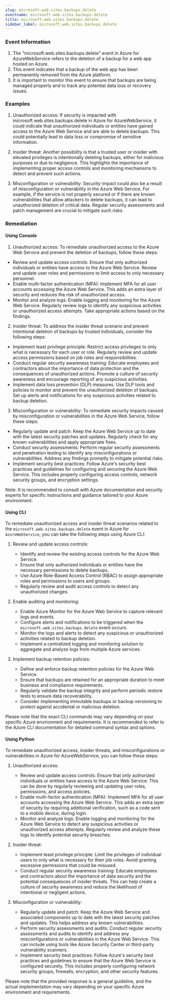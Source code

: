 ```yaml
--- 
slug: microsoft.web.sites.backups.delete
eventname: microsoft.web.sites.backups.delete
title: microsoft.web.sites.backups.delete
sidebar_label: microsoft.web.sites.backups.delete
---
```

                       
### Event Information

1. The "microsoft.web.sites.backups.delete" event in Azure for AzureWebService refers to the deletion of a backup for a web app hosted on Azure.
2. This event indicates that a backup of the web app has been permanently removed from the Azure platform.
3. It is important to monitor this event to ensure that backups are being managed properly and to track any potential data loss or recovery issues.


### Examples

1. Unauthorized access: If security is impacted with microsoft.web.sites.backups.delete in Azure for AzureWebService, it could indicate that unauthorized individuals or entities have gained access to the Azure Web Service and are able to delete backups. This could potentially lead to data loss or compromise of sensitive information.

2. Insider threat: Another possibility is that a trusted user or insider with elevated privileges is intentionally deleting backups, either for malicious purposes or due to negligence. This highlights the importance of implementing proper access controls and monitoring mechanisms to detect and prevent such actions.

3. Misconfiguration or vulnerability: Security impact could also be a result of misconfiguration or vulnerability in the Azure Web Service. For example, if the service is not properly secured or if there are known vulnerabilities that allow attackers to delete backups, it can lead to unauthorized deletion of critical data. Regular security assessments and patch management are crucial to mitigate such risks.

### Remediation

#### Using Console

1. Unauthorized access: To remediate unauthorized access to the Azure Web Service and prevent the deletion of backups, follow these steps:

- Review and update access controls: Ensure that only authorized individuals or entities have access to the Azure Web Service. Review and update user roles and permissions to limit access to only necessary personnel.
- Enable multi-factor authentication (MFA): Implement MFA for all user accounts accessing the Azure Web Service. This adds an extra layer of security and reduces the risk of unauthorized access.
- Monitor and analyze logs: Enable logging and monitoring for the Azure Web Service. Regularly review logs to identify any suspicious activities or unauthorized access attempts. Take appropriate actions based on the findings.

2. Insider threat: To address the insider threat scenario and prevent intentional deletion of backups by trusted individuals, consider the following steps:

- Implement least privilege principle: Restrict access privileges to only what is necessary for each user or role. Regularly review and update access permissions based on job roles and responsibilities.
- Conduct regular security awareness training: Educate employees and contractors about the importance of data protection and the consequences of unauthorized actions. Promote a culture of security awareness and encourage reporting of any suspicious activities.
- Implement data loss prevention (DLP) measures: Use DLP tools and policies to monitor and prevent the unauthorized deletion of backups. Set up alerts and notifications for any suspicious activities related to backup deletion.

3. Misconfiguration or vulnerability: To remediate security impacts caused by misconfiguration or vulnerabilities in the Azure Web Service, follow these steps:

- Regularly update and patch: Keep the Azure Web Service up to date with the latest security patches and updates. Regularly check for any known vulnerabilities and apply appropriate fixes.
- Conduct security assessments: Perform regular security assessments and penetration testing to identify any misconfigurations or vulnerabilities. Address any findings promptly to mitigate potential risks.
- Implement security best practices: Follow Azure's security best practices and guidelines for configuring and securing the Azure Web Service. This includes properly configuring access controls, network security groups, and encryption settings.

Note: It is recommended to consult with Azure documentation and security experts for specific instructions and guidance tailored to your Azure environment.

#### Using CLI

To remediate unauthorized access and insider threat scenarios related to the `microsoft.web.sites.backups.delete` event in Azure for `AzureWebService`, you can take the following steps using Azure CLI:

1. Review and update access controls:
   - Identify and review the existing access controls for the Azure Web Service.
   - Ensure that only authorized individuals or entities have the necessary permissions to delete backups.
   - Use Azure Role-Based Access Control (RBAC) to assign appropriate roles and permissions to users and groups.
   - Regularly review and audit access controls to detect any unauthorized changes.

2. Enable auditing and monitoring:
   - Enable Azure Monitor for the Azure Web Service to capture relevant logs and events.
   - Configure alerts and notifications to be triggered when the `microsoft.web.sites.backups.delete` event occurs.
   - Monitor the logs and alerts to detect any suspicious or unauthorized activities related to backup deletion.
   - Implement a centralized logging and monitoring solution to aggregate and analyze logs from multiple Azure services.

3. Implement backup retention policies:
   - Define and enforce backup retention policies for the Azure Web Service.
   - Ensure that backups are retained for an appropriate duration to meet business and compliance requirements.
   - Regularly validate the backup integrity and perform periodic restore tests to ensure data recoverability.
   - Consider implementing immutable backups or backup versioning to protect against accidental or malicious deletion.

Please note that the exact CLI commands may vary depending on your specific Azure environment and requirements. It is recommended to refer to the Azure CLI documentation for detailed command syntax and options.

#### Using Python

To remediate unauthorized access, insider threats, and misconfigurations or vulnerabilities in Azure for AzureWebService, you can follow these steps:

1. Unauthorized access:
   - Review and update access controls: Ensure that only authorized individuals or entities have access to the Azure Web Service. This can be done by regularly reviewing and updating user roles, permissions, and access policies.
   - Enable multi-factor authentication (MFA): Implement MFA for all user accounts accessing the Azure Web Service. This adds an extra layer of security by requiring additional verification, such as a code sent to a mobile device, during login.
   - Monitor and analyze logs: Enable logging and monitoring for the Azure Web Service to detect any suspicious activities or unauthorized access attempts. Regularly review and analyze these logs to identify potential security breaches.

2. Insider threat:
   - Implement least privilege principle: Limit the privileges of individual users to only what is necessary for their job roles. Avoid granting excessive permissions that could be misused.
   - Conduct regular security awareness training: Educate employees and contractors about the importance of data security and the potential consequences of insider threats. This can help create a culture of security awareness and reduce the likelihood of intentional or negligent actions.

3. Misconfiguration or vulnerability:
   - Regularly update and patch: Keep the Azure Web Service and associated components up to date with the latest security patches and updates. This helps address any known vulnerabilities.
   - Perform security assessments and audits: Conduct regular security assessments and audits to identify and address any misconfigurations or vulnerabilities in the Azure Web Service. This can include using tools like Azure Security Center or third-party vulnerability scanners.
   - Implement security best practices: Follow Azure's security best practices and guidelines to ensure that the Azure Web Service is configured securely. This includes properly configuring network security groups, firewalls, encryption, and other security features.

Please note that the provided response is a general guideline, and the actual implementation may vary depending on your specific Azure environment and requirements.


 